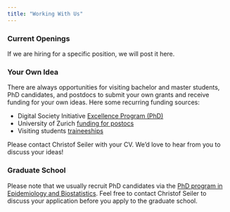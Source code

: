 ```yaml
---
title: "Working With Us"
---
```


### Current Openings

If we are hiring for a specific position, we will post it here.

### Your Own Idea

There are always opportunities for visiting bachelor and master students, PhD candidates, and postdocs to submit your own grants and receive funding for your own ideas. Here some recurring funding sources:

* Digital Society Initiative [Excellence Program (PhD)](https://www.dsi.uzh.ch/en/education/excellence-program/)
* University of Zurich [funding for postocs](https://www.research.uzh.ch/en/funding/postdoc.html#1_Research_at_UZH)
* Visiting students [traineeships](https://www.int.uzh.ch/en/in/traineeships_STREAM/finances-semp.html)

Please contact Christof Seiler with your CV. We'd love to hear from you to discuss your ideas! 

### Graduate School

Please note that we usually recruit PhD candidates via the [PhD program in Epidemiology and Biostatistics](https://www.epibiostat-phd.uzh.ch/en.html). Feel free to contact Christof Seiler to discuss your application before you apply to the graduate school.
